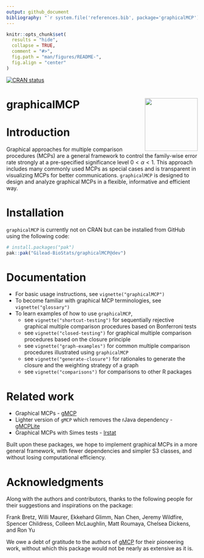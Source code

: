 ```yaml
---
output: github_document
bibliography: "`r system.file('references.bib', package='graphicalMCP')`"
---
```


<!-- README.md is generated from README.Rmd. Please edit that file -->

```r
knitr::opts_chunk$set(
  results = "hide",
  collapse = TRUE,
  comment = "#>",
  fig.path = "man/figures/README-",
  fig.align = "center"
)
```

<!-- badges: start -->

[![CRAN status](https://www.r-pkg.org/badges/version/graphicalMCP)](https://cran.r-project.org/package=graphicalMCP)

<!-- badges: end -->

# graphicalMCP <a href="https://urban-sniffle-p11zlpj.pages.github.io/"><img src="man/figures/logo.png" align="right" height="139" /></a>

# Introduction

Graphical approaches for multiple comparison procedures (MCPs) are a general framework to control the family-wise error rate strongly at a pre-specified significance level $0<\alpha<1$. This approach includes many commonly used MCPs as special cases and is transparent in visualizing MCPs for better communications. `graphicalMCP` is designed to design and analyze graphical MCPs in a flexible, informative and efficient way.

# Installation

`graphicalMCP` is currently not on CRAN but can be installed from GitHub using the following code:

```r
# install.packages("pak")
pak::pak("Gilead-BioStats/graphicalMCP@dev")
```

# Documentation
- For basic usage instructions, see `vignette("graphicalMCP")`
- To become familiar with graphical MCP terminologies, see `vignette("glossary")`
- To learn examples of how to use `graphicalMCP`,
  - see `vignette("shortcut-testing")` for sequentially rejective graphical multiple comparison procedures based on Bonferroni tests
  - see `vignette("closed-testing")` for graphical multiple comparison procedures based on the closure principle
  - see `vignette("graph-examples")` for common multiple comparison procedures illustrated using `graphicalMCP`
  - see `vignette("generate-closure")` for rationales to generate the closure and the weighting strategy of a graph
  - see `vignette("comparisons")` for comparisons to other R packages

# Related work

- Graphical MCPs - [gMCP](https://cran.r-project.org/package=gMCP)
- Lighter version of `gMCP` which removes the rJava dependency - [gMCPLite](https://cran.r-project.org/package=gMCPLite)
- Graphical MCPs with Simes tests - [lrstat](https://cran.r-project.org/package=lrstat)

Built upon these packages, we hope to implement graphical MCPs in a more general framework, with fewer dependencies and simpler S3 classes, and without losing computational efficiency.

# Acknowledgments

Along with the authors and contributors, thanks to the following people for their suggestions and inspirations on the package:

Frank Bretz, Willi Maurer, Ekkehard Glimm, Nan Chen, Jeremy Wildfire, Spencer Childress, Colleen McLaughlin, Matt Roumaya, Chelsea Dickens, and Ron Yu

We owe a debt of gratitude to the authors of [gMCP](https://cran.r-project.org/package=gMCP) for their pioneering work, without which this package would not be nearly as extensive as it is.
